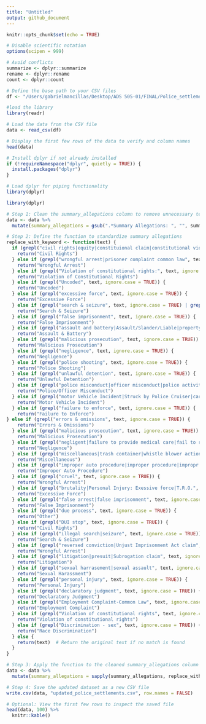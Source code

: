 ```yaml
---
title: "Untitled"
output: github_document
---
```


```r
knitr::opts_chunk$set(echo = TRUE)
```


```r
# Disable scientific notation
options(scipen = 999)

# Avoid conflicts
summarize <- dplyr::summarize
rename <- dplyr::rename
count <- dplyr::count

# Define the base path to your CSV files
df <- "/Users/gabrielmancillas/Desktop/ADS 505-01/FINAL/Police_settlements/Locations/selected_data.csv"
```

```r
#load the library
library(readr)

# Load the data from the CSV file
data <- read_csv(df)

# Display the first few rows of the data to verify and column names
head(data)

```

```r

# Install dplyr if not already installed
if (!requireNamespace("dplyr", quietly = TRUE)) {
  install.packages("dplyr")
}

# Load dplyr for piping functionality
library(dplyr)
```

```r
library(dplyr)

# Step 1: Clean the summary_allegations column to remove unnecessary text before applying keyword replacement
data <- data %>%
  mutate(summary_allegations = gsub(".*Summary Allegations: ", "", summary_allegations))  # Remove department info

# Step 2: Define the function to standardize summary allegations
replace_with_keyword <- function(text) {
  if (grepl("civil rights|equity|constituional claim|constitutional violations", text, ignore.case = TRUE)) {
    return("Civil Rights")
  } else if (grepl("wrongful arrest|prisoner complaint common law", text, ignore.case = TRUE)) {
    return("Wrongful Arrest")
  } else if (grepl("Violation of constitutional rights:", text, ignore.case = TRUE)) {
    return("Violation of Constitutional Rights")
  } else if (grepl("Uncoded", text, ignore.case = TRUE)) {
    return("Uncoded")
  } else if (grepl("excessive force", text, ignore.case = TRUE)) {
    return("Excessive Force")
  } else if (grepl("search & seizure", text, ignore.case = TRUE) | grepl("unlawful search", text, ignore.case = TRUE)) {
    return("Search & Seizure")
  } else if (grepl("false imprisonment", text, ignore.case = TRUE)) {
    return("False Imprisonment")
  } else if (grepl("assault and battery|Assault/Slander/Liable|property damages", text, ignore.case = TRUE)) {
    return("Assault & Battery")
  } else if (grepl("malicious prosecution", text, ignore.case = TRUE)) {
    return("Malicious Prosecution")
  } else if (grepl("negligence", text, ignore.case = TRUE)) {
    return("Negligence")
  } else if (grepl("police shooting", text, ignore.case = TRUE)) {
    return("Police Shooting")
  } else if (grepl("unlawful detention", text, ignore.case = TRUE)) {
    return("Unlawful Detention")
  } else if (grepl("police misconduct|officer misconduct|police activity", text, ignore.case = TRUE)) {
    return("Police/Officer Misconduct")
  } else if (grepl("motor Vehicle Incident|Struck by Police Cruiser|car accident|Breathalyzer|auto", text, ignore.case = TRUE)) {
    return("Motor Vehicle Incident")
  } else if (grepl("failure to enforce", text, ignore.case = TRUE)) {
    return("Failure to Enforce")
} else if (grepl("errors & omissions", text, ignore.case = TRUE)) {
    return("Errors & Omissions")
  } else if (grepl("malicious prosecution", text, ignore.case = TRUE)) {
    return("Malicious Prosecution")
  } else if (grepl("negligent|failure to provide medical care|fail to render medcare|failure to prevent attempts of suicide", text, ignore.case = TRUE)) {
    return("Negligence")
  } else if (grepl("miscellaneous|trash container|whistle blower action", text, ignore.case = TRUE)) {
    return("Miscellaneous")
  } else if (grepl("improper auto procedure|improper procedure|impropr procedure", text, ignore.case = TRUE)) {
    return("Improper Auto Procedure")
  } else if (grepl("cruel", text, ignore.case = TRUE)) {
    return("Wrongful Arrest")
  } else if (grepl("brutality|Personal Injury: Exessive force|T.R.O.", text, ignore.case = TRUE)) {
    return("Excessive Force")
  } else if (grepl("false arrest|false imprisonment", text, ignore.case = TRUE)) {
    return("False Imprisonment")
  } else if (grepl("due process", text, ignore.case = TRUE)) {
    return("Other")
  } else if (grepl("DUI stop", text, ignore.case = TRUE)) {
    return("Civil Rights")
  } else if (grepl("illegal search|seizure", text, ignore.case = TRUE)) {
    return("Search & Seizure")
  } else if (grepl("reversed conviction|Unjust Imprisonment Act claim", text, ignore.case = TRUE)) {
    return("Wrongful Arrest")
  } else if (grepl("litigation|presuit|Subrogation claim", text, ignore.case = TRUE)) {
    return("Litigation")  
  } else if (grepl("sexual harrasement|sexual assault", text, ignore.case = TRUE)) {
    return("Sexual Harassment")
  } else if (grepl("personal injury", text, ignore.case = TRUE)) {
    return("Personal Injury")
  } else if (grepl("declaratory judgment", text, ignore.case = TRUE)) {
    return("Declaratory Judgment")
  } else if (grepl("Employment Complaint-Common Law", text, ignore.case = TRUE)) {
    return("Employment Complaint")
  } else if (grepl("Violation of constitutional rights", text, ignore.case = TRUE)) {
    return("Violation of constitutional rights")
  } else if (grepl("Discrimination - sex", text, ignore.case = TRUE)) {
    return("Race Discrimination")
  } else {
    return(text)  # Return the original text if no match is found
  }
}

# Step 3: Apply the function to the cleaned summary_allegations column
data <- data %>%
  mutate(summary_allegations = sapply(summary_allegations, replace_with_keyword))

# Step 4: Save the updated dataset as a new CSV file
write.csv(data, "updated_police_settlements.csv", row.names = FALSE)

# Optional: View the first few rows to inspect the saved file
head(data, 100) %>% 
  knitr::kable()

```
